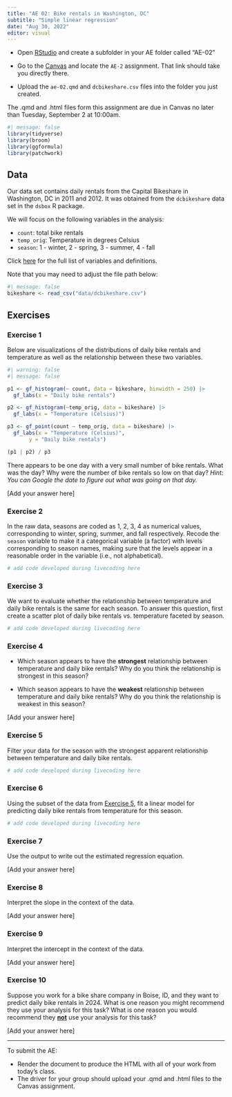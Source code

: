 ```yaml
---
title: "AE 02: Bike rentals in Washington, DC"
subtitle: "Simple linear regression"
date: "Aug 30, 2022"
editor: visual
---
```


::: callout-important

- Open [RStudio](https://rstudio.collegeofidaho.edu/) and create a subfolder in your AE folder called "AE-02"

- Go to the [Canvas](https://cofi.instructure.com/courses/15692/assignments/180578) and locate the `AE-2` assignment. That link should take you directly there.

- Upload the `ae-02.qmd` and `dcbikeshare.csv` files into the folder you just created.

The .qmd and .html files form this assignment are due in Canvas no later than Tuesday, September 2 at 10:00am.
:::

```r
#| message: false
library(tidyverse)
library(broom)
library(ggformula)
library(patchwork)
```

## Data

Our data set contains daily rentals from the Capital Bikeshare in Washington, DC in 2011 and 2012. It was obtained from the `dcbikeshare` data set in the `dsbox` R package.


We will focus on the following variables in the analysis:

-   `count`: total bike rentals
-   `temp_orig`: Temperature in degrees Celsius
-   `season`: 1 - winter, 2 - spring, 3 - summer, 4 - fall

Click [here](https://rstudio-education.github.io/dsbox/reference/dcbikeshare.html) for the full list of variables and definitions. 

Note that you may need to adjust the file path below:

```r
#| message: false
bikeshare <- read_csv("data/dcbikeshare.csv")
```

## Exercises

### Exercise 1

Below are visualizations of the distributions of daily bike rentals and temperature as well as the relationship between these two variables.

```r
#| warning: false
#| message: false

p1 <- gf_histogram(~ count, data = bikeshare, binwidth = 250) |> 
  gf_labs(x = "Daily bike rentals")

p2 <- gf_histogram(~temp_orig, data = bikeshare) |>  
  gf_labs(x = "Temperature (Celsius)")

p3 <- gf_point(count ~ temp_orig, data = bikeshare) |> 
  gf_labs(x = "Temperature (Celsius)", 
       y = "Daily bike rentals")

(p1 | p2) / p3
```

::: {.callout-note appearance="minimal" icon="false"}
There appears to be one day with a very small number of bike rentals. What was the day? Why were the number of bike rentals so low on that day? *Hint: You can Google the date to figure out what was going on that day.*
:::

\[Add your answer here\]

### Exercise 2

::: {.callout-note appearance="minimal" icon="false"}
In the raw data, seasons are coded as 1, 2, 3, 4 as numerical values, corresponding to winter, spring, summer, and fall respectively. Recode the `season` variable to make it a categorical variable (a factor) with levels corresponding to season names, making sure that the levels appear in a reasonable order in the variable (i.e., not alphabetical).
:::

```r
# add code developed during livecoding here
```

### Exercise 3

::: {.callout-note appearance="minimal" icon="false"}
We want to evaluate whether the relationship between temperature and daily bike rentals is the same for each season. To answer this question, first create a scatter plot of daily bike rentals vs. temperature faceted by season.
:::

```r
# add code developed during livecoding here
```

### Exercise 4

::: {.callout-note appearance="minimal" icon="false"}
-   Which season appears to have the **strongest** relationship between temperature and daily bike rentals? Why do you think the relationship is strongest in this season?

-   Which season appears to have the **weakest** relationship between temperature and daily bike rentals? Why do you think the relationship is weakest in this season?
:::

\[Add your answer here\]

### Exercise 5 {data-link="Exercise 10"}

::: {.callout-note appearance="minimal" icon="false"}
Filter your data for the season with the strongest apparent relationship between temperature and daily bike rentals.
:::

```r
# add code developed during livecoding here
```

### Exercise 6

::: {.callout-note appearance="minimal" icon="false"}
Using the subset of the data from [Exercise 5], fit a linear model for predicting daily bike rentals from temperature for this season.
:::

```r
# add code developed during livecoding here
```

### Exercise 7

::: {.callout-note appearance="minimal" icon="false"}
Use the output to write out the estimated regression equation.
:::

\[Add your answer here\]

### Exercise 8

::: {.callout-note appearance="minimal" icon="false"}
Interpret the slope in the context of the data.
:::

\[Add your answer here\]

### Exercise 9

::: {.callout-note appearance="minimal"}
Interpret the intercept in the context of the data.
:::

\[Add your answer here\]

### Exercise 10

::: {.callout-note appearance="minimal" icon="false"}
Suppose you work for a bike share company in Boise, ID, and they want to predict daily bike rentals in 2024. What is one reason you might recommend they use your analysis for this task? What is one reason you would recommend they [**not**]{.underline} use your analysis for this task?
:::

\[Add your answer here\]

------------------------------------------------------------------------

::: callout-important
To submit the AE:

-   Render the document to produce the HTML with all of your work from today's class.
-   The driver for your group should upload your .qmd and .html files to the Canvas assignment.
:::
